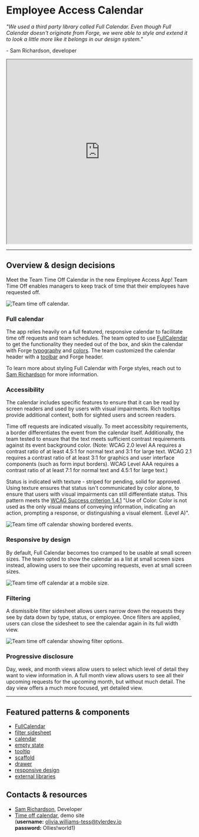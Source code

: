 # Employee Access Calendar

_"We used a third party library called Full Calendar. Even though Full Calendar doesn't originate from Forge, we were able to style and extend it to look a little more like it belongs in our design system."_

\- Sam Richardson, developer

<iframe width="100%" height="500" src="https://web.microsoftstream.com/embed/video/a2f40289-db72-4ae4-902e-adae97e9f056?autoplay=false&showinfo=true" allowfullscreen style={{border: 'none'}}></iframe>

---

## Overview & design decisions 

Meet the Team Time Off Calendar in the new Employee Access App! Team Time Off enables managers to keep track of time that their employees have requested off. 

<ImageBlock maxWidth="700px">

![Team time off calendar.](./images/calendar-overview.png)

</ImageBlock>

### Full calendar

The app relies heavily on a full featured, responsive calendar to facilitate time off requests and team schedules. The team opted to use
<a href="https://fullcalendar.io/" target="_blank" rel="noopener noreferrer">FullCalendar</a> to get the functionality they needed out of the box, and skin the calendar
with Forge [typography](/core-components/typography/guidance) and [colors](/core-components/color/guidance). The team customized the calendar header with a
[toolbar](/components/toolbar) and Forge header. 

To learn more about styling Full Calendar with Forge styles, reach out to <a href="mailto:sam.richardson@tylertech.com">Sam Richardson</a> for more information. 

### Accessibility 

The calendar includes specific features to ensure that it can be read by screen readers and used by users with visual impairments. Rich tooltips provide additional
context, both for sighted users and screen readers. 

Time off requests are indicated visually. To meet accessibity requirements, a border differentiates the event from the calendar itself. Additionally, the team tested
to ensure that the text meets sufficient contrast requirements against its event background color. (Note: WCAG 2.0 level AA requires a contrast ratio of at least 4.5:1
for normal text and 3:1 for large text. WCAG 2.1 requires a contrast ratio of at least 3:1 for graphics and user interface components (such as form input borders). WCAG
Level AAA requires a contrast ratio of at least 7:1 for normal text and 4.5:1 for large text.)

Status is indicated with texture - striped for pending, solid for approved. Using texture ensures that status isn't communicated by color alone, to ensure that users
with visual impairments can still differentiate status. This pattern meets the
<a href="https://www.w3.org/TR/UNDERSTANDING-WCAG20/visual-audio-contrast-without-color.html" target="_blank" rel="noopener noreferrer">WCAG Success criterion 1.4.1</a>
"Use of Color: Color is not used as the only visual means of conveying information, indicating an action, prompting a response, or distinguishing a visual element. (Level A)". 

<ImageBlock maxWidth="700px">

![Team time off calendar showing bordered events.](./images/calendar-a11y.png)

</ImageBlock>

### Responsive by design 

By default, Full Calendar becomes too cramped to be usable at small screen sizes. The team opted to show the calendar as a list at small screen sizes instead, allowing
users to see their upcoming requests, even at small screen sizes. 

<ImageBlock maxWidth="350px">

![Team time off calendar at a mobile size.](./images/calendar-responsive.png)

</ImageBlock>

### Filtering 

A dismissible filter sidesheet allows users narrow down the requests they see by data down by type, status, or employee. Once filters are applied, users can close the
sidesheet to see the calendar again in its full width view. 

<ImageBlock maxWidth="700px">

![Team time off calendar showing filter options.](images/calendar-filter.png)

</ImageBlock>

### Progressive disclosure

Day, week, and month views allow users to select which level of detail they want to view information in. A full month view allows users to see all their upcoming
requests for the upcoming month, but without much detail. The day view offers a much more focused, yet detailed view. 

---

<Columns columns="two" type="equal">

<div>

## Featured patterns & components

- <a href="https://fullcalendar.io/" target="_blank" rel="noopener noreferrer">FullCalendar</a>
- [filter sidesheet](/components/filter-sidesheet)
- [calendar](/patterns/calendar)
- [empty state](/components/page-state)
- [tooltip](/components/tooltip)
- [scaffold](/components/scaffold)
- [drawer](/components/drawer)
- [responsive design](/core-patterns/adaptive-design/#2-desktops--monitors)
- [external libraries](/patterns/external-libraries)

</div>

<div>

## Contacts & resources

- <a href="mailto:sam.richardson@tylertech.com">Sam Richardson</a>, Developer
- <a href="https://tespdemo.tcpci.com/tesp/employee-selfservice/team-time-off/calendar">Time off calendar</a>, demo site <br /> (<b>username:</b> olivia.williams-tess@tylerdev.io <br /><b>password:</b> Ollies!world1)
 
</div>

</Columns>
